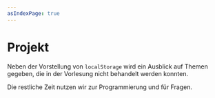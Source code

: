 ```yaml
---
asIndexPage: true
---
```


# Projekt

Neben der Vorstellung von `localStorage` wird ein Ausblick auf Themen gegeben, die in der Vorlesung nicht behandelt werden konnten.

Die restliche Zeit nutzen wir zur Programmierung und für Fragen.